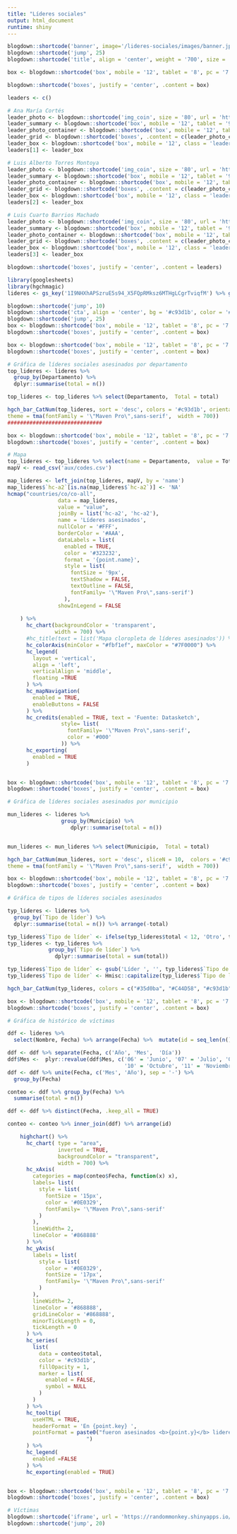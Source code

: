 ```yaml
---
title: "Líderes sociales"
output: html_document
runtime: shiny
---
```


```r
blogdown::shortcode('banner', image='/lideres-sociales/images/banner.jpg', height = '100', title = '0', subtitle = 'líderes sociales en Colombia han sido asesinados desde el primero de Enero de 2016. Conoce más sobre ellos.', color = '#FFFFFF', class = 'intro__banner', .content = ' ')
blogdown::shortcode('jump', 25)
blogdown::shortcode('title', align = 'center', weight = '700', size = '32px', .content = 'LÍDERES SOCIALES')

box <- blogdown::shortcode('box', mobile = '12', tablet = '8', pc = '7', class = 'intro__caption', .content = 'Cada 3 días es asesinado un líder social en Colombia. Mientras las denuncias aumentan, el Gobierno se mantiene en su teoría de que son casos aislados. Cada vez se cuentan más víctimas, cada día la impunidad continúa.')

blogdown::shortcode('boxes', justify = 'center', .content = box)
```

```r
leaders <- c()

# Ana María Cortés
leader_photo <- blogdown::shortcode('img_coin', size = '80', url = 'https://res.cloudinary.com/randommonkey/image/upload/c_thumb,f_auto,g_face,h_100,w_100,z_0.7/v1533149904/datasketch/lideres/dnb4pbm3pe8musqro5gc.png')
leader_summary <- blogdown::shortcode('box', mobile = '12', tablet = '9', pc = '10', class = 'leader__summary', .content = '## Ana María Cortés\nLíder comunitaria de Cáceres, Antioquia. Fue asesinada a tiros en una cafetería del municipio el 4 de julio del 2018.')
leader_photo_container <- blogdown::shortcode('box', mobile = '12', tablet = '3', pc = '2', class = 'leader__photo', .content = leader_photo)
leader_grid <- blogdown::shortcode('boxes', .content = c(leader_photo_container, leader_summary))
leader_box <- blogdown::shortcode('box', mobile = '12', class = 'leader', tablet = '8', pc = '7', .content = leader_grid)
leaders[1] <- leader_box

# Luis Alberto Torres Montoya
leader_photo <- blogdown::shortcode('img_coin', size = '80', url = 'https://res.cloudinary.com/randommonkey/image/upload/c_thumb,f_auto,g_face,h_100,w_100,z_0.7/v1533150004/datasketch/lideres/s0pdwjcxparpxbfhezwd.png')
leader_summary <- blogdown::shortcode('box', mobile = '12', tablet = '9', pc = '10', class = 'leader__summary', .content = '## Luis Alberto Torres Montoya\nLíder ambiental de Puerto Valdivia, Antioquia. Fue asesinado junto con su hermano menor mientras realizaba barequeo. Pertenecía al Movimiento Ríos Vivos.')
leader_photo_container <- blogdown::shortcode('box', mobile = '12', tablet = '3', pc = '2', class = 'leader__photo', .content = leader_photo)
leader_grid <- blogdown::shortcode('boxes', .content = c(leader_photo_container, leader_summary))
leader_box <- blogdown::shortcode('box', mobile = '12', class = 'leader', tablet = '8', pc = '7', .content = leader_grid)
leaders[2] <- leader_box

# Luis Cuarto Barrios Machado
leader_photo <- blogdown::shortcode('img_coin', size = '80', url = 'https://res.cloudinary.com/randommonkey/image/upload/c_thumb,f_auto,g_face,h_100,w_100,z_0.7/v1533150061/datasketch/lideres/hu3xdrlh34um9ry5sbdb.png')
leader_summary <- blogdown::shortcode('box', mobile = '12', tablet = '9', pc = '10', class = 'leader__summary', .content = '## Luis Cuarto Barrios Machado\nLíder comunal de Palmar de Varela, Atlántico. A sus 55 años fue asesinado con dos tiros en la cabeza mientras dormía en medio del partido de Colombia - Inglaterra del Mundial de Rusia 2018.')
leader_photo_container <- blogdown::shortcode('box', mobile = '12', tablet = '3', pc = '2', class = 'leader__photo', .content = leader_photo)
leader_grid <- blogdown::shortcode('boxes', .content = c(leader_photo_container, leader_summary))
leader_box <- blogdown::shortcode('box', mobile = '12', class = 'leader', tablet = '8', pc = '7', .content = leader_grid)
leaders[3] <- leader_box

blogdown::shortcode('boxes', justify = 'center', .content = leaders)
```


```r
library(googlesheets)
library(hgchmagic)
lideres <- gs_key('1I9NHXhAPSzruE5s94_X5FQpRMksz6MTHgLCgrTviqfM') %>% gs_read_csv()
```



```r
blogdown::shortcode('jump', 10)
blogdown::shortcode('cta', align = 'center', bg = '#c93d1b', color = '#f4f4f4', size = '1.6rem', url = 'https://docs.google.com/spreadsheets/d/1I9NHXhAPSzruE5s94_X5FQpRMksz6MTHgLCgrTviqfM/edit#gid=0', external = '', .content = 'Todos los líderes asesinados')
blogdown::shortcode('jump', 25)
box <- blogdown::shortcode('box', mobile = '12', tablet = '8', pc = '7', class = 'home__text', .content = 'Los datos recolectados de los líderes sociales asesinados desde el 2016 hasta hoy _(fecha de corte: 16 de agosto del 2018),_ tienen ciertos aspectos destacables como el tipo de liderazgo y el lugar del crímen. Aquí les presentamos un resumen estadístico de las víctimas.')
blogdown::shortcode('boxes', justify = 'center', .content = box)

box <- blogdown::shortcode('box', mobile = '12', tablet = '8', pc = '7', class = 'home__text', .content = '### Departamento con más líderes asesinados\nEl departamento del Cauca es el que más presenta número de víctimas. Desde el 2016, en este departamento han sido asesinados 78 líderes. El único departamento que le sigue es Antioquia, con 56 líderes. La situación del Cauca se agrava por la presencia de bandas criminales, minería ilegal y cultivos ilícitos.')
blogdown::shortcode('boxes', justify = 'center', .content = box)

# Gráfica de líderes sociales asesinados por departamento
top_lideres <- lideres %>% 
  group_by(Departamento) %>% 
  dplyr::summarise(total = n())

top_lideres <- top_lideres %>% select(Departamento,  Total = total)

hgch_bar_CatNum(top_lideres, sort = 'desc', colors = '#c93d1b', orientation = 'hor',
theme = tma(fontFamily = '\"Maven Pro\",sans-serif',  width = 700))
##############################

box <- blogdown::shortcode('box', mobile = '12', tablet = '8', pc = '7', class = 'home__text', .content = 'Además, se puede decir que donde más se han presentado asesinatos a líderes sociales es en la Región Pacífica que comprende los departamentos de Nariño, Cauca, Valle del Cauca, Chocó, Antioquia y Córdoba.')
blogdown::shortcode('boxes', justify = 'center', .content = box)

# Mapa
top_lideres <- top_lideres %>% select(name = Departamento,  value = Total)
mapV <- read_csv('aux/codes.csv')

map_lideres <- left_join(top_lideres, mapV, by = 'name')
map_lideres$`hc-a2`[is.na(map_lideres$`hc-a2`)] <- 'NA'
hcmap("countries/co/co-all",
                data = map_lideres, 
                value = "value",
                joinBy = list('hc-a2', 'hc-a2'),
                name = 'Líderes asesinados',
                nullColor = '#FFF',
                borderColor = '#AAA',
                dataLabels = list(
                  enabled = TRUE,
                  color = '#323232',
                  format = '{point.name}',
                  style = list(
                    fontSize = '9px',
                    textShadow = FALSE,
                    textOutline = FALSE,
                    fontFamily= '\"Maven Pro\",sans-serif')
                  ),
                showInLegend = FALSE
                
    ) %>%  
      hc_chart(backgroundColor = 'transparent',
               width = 700) %>% 
      #hc_title(text = list('Mapa cloropleta de líderes asesinados')) %>% 
      hc_colorAxis(minColor = "#fbf1ef", maxColor = "#7F0000") %>% 
      hc_legend(
        layout = 'vertical',
        align = 'left',
        verticalAlign = 'middle',
        floating =TRUE
      ) %>% 
      hc_mapNavigation(
        enabled = TRUE,
        enableButtons = FALSE
      ) %>% 
      hc_credits(enabled = TRUE, text = 'Fuente: Datasketch', 
                 style= list(
                   fontFamily= '\"Maven Pro\",sans-serif',
                   color = '#000'
                 )) %>% 
      hc_exporting(
        enabled = TRUE
      )


box <- blogdown::shortcode('box', mobile = '12', tablet = '8', pc = '7', class = 'home__text', .content = '### Municipios con más líderes asesinados\nEl municipio con más líderes asesinados es Tumaco, ubicado en el departamento de Nariño, en este hay presencia de bandas criminales, minería ilegal y cultivos ilícitos, que agravan el conflicto. Los siguientes son Corinto en Cauca. Y la ciudad de Medellín con 8 líderes asesinados.')
blogdown::shortcode('boxes', justify = 'center', .content = box)

# Gráfica de líderes sociales asesinados por municipio

mun_lideres <- lideres %>% 
                 group_by(Municipio) %>% 
                    dplyr::summarise(total = n())


mun_lideres <- mun_lideres %>% select(Municipio,  Total = total)

hgch_bar_CatNum(mun_lideres, sort = 'desc', sliceN = 10,  colors = '#c93d1b', orientation = 'hor',
theme = tma(fontFamily = '\"Maven Pro\",sans-serif',  width = 700))

box <- blogdown::shortcode('box', mobile = '12', tablet = '8', pc = '7', class = 'home__text', .content = '### Tipos de líderes que más asesinan\nLa mayoría de los líderes asesinados son aquellos que pertenecen o son directivos de Juntas de Acción Comunal o Juntas Administradoras Locales. Le siguen aquellos que por sus labores de liderazgo defienden más de una causa, como es el caso de los líderes comunales que a la vez son líderes campesinos o agrarios, entre otros.')
blogdown::shortcode('boxes', justify = 'center', .content = box)

# Gráfica de tipos de líderes sociales asesinados

typ_lideres <- lideres %>% 
  group_by(`Tipo de líder`) %>% 
  dplyr::summarise(total = n()) %>% arrange(-total)

typ_lideres$`Tipo de líder` <- ifelse(typ_lideres$total < 12, 'Otro', typ_lideres$`Tipo de líder`) 
typ_lideres <- typ_lideres %>% 
             group_by(`Tipo de líder`) %>% 
               dplyr::summarise(total = sum(total))

typ_lideres$`Tipo de líder` <- gsub('Líder ', '', typ_lideres$`Tipo de líder`)
typ_lideres$`Tipo de líder` <- Hmisc::capitalize(typ_lideres$`Tipo de líder`)

hgch_bar_CatNum(typ_lideres, colors = c("#35d0ba", "#C44D58", "#c93d1b", "#f8c43a", "#04322e"), theme = tma(fontFamily = '\"Maven Pro\",sans-serif',  width = 700))

box <- blogdown::shortcode('box', mobile = '12', tablet = '8', pc = '7', class = 'home__text', .content = '### El histórico de víctimas\nEl mes con más víctimas ha sido enero de 2017, con 23 asesinatos, seguido de julio de 2018 con 21 víctimas que conmocionaron al país a tal punto que se realizaron marchas y manifestaciones en contra de esta violencia sistemática.')
blogdown::shortcode('boxes', justify = 'center', .content = box)

# Gráfica de histórico de víctimas

ddf <- lideres %>% 
  select(Nombre, Fecha) %>% arrange(Fecha) %>%  mutate(id = seq_len(n()))

ddf <- ddf %>% separate(Fecha, c('Año', 'Mes',  'Día'))
ddf$Mes <-  plyr::revalue(ddf$Mes, c('06' = 'Junio', '07' = 'Julio', '08' = 'Agosto', '09' = 'Septiembre',
                                     '10' = 'Octubre', '11' = 'Noviembre', '12' = 'Diciembre', '01' = 'Enero', '02' = 'Febrero', '03' = 'Marzo', '04' = 'Abril', '05' = 'Mayo')) 
ddf <- ddf %>% unite(Fecha, c('Mes', 'Año'), sep = '-') %>%
  group_by(Fecha)

conteo <- ddf %>% group_by(Fecha) %>% 
  summarise(total = n())

ddf <- ddf %>% distinct(Fecha, .keep_all = TRUE)

conteo <- conteo %>% inner_join(ddf) %>% arrange(id)

    highchart() %>% 
      hc_chart( type = "area",
                inverted = TRUE,
                backgroundColor = "transparent",
                width = 700) %>% 
      hc_xAxis( 
        categories = map(conteo$Fecha, function(x) x),
        labels= list(
          style = list(
            fontSize = '15px',
            color = '#0E0329',
            fontFamily= '\"Maven Pro\",sans-serif'
          )
        ),
        lineWidth= 2,
        lineColor = '#868888'
      ) %>% 
      hc_yAxis(
        labels = list(
          style = list(
            color = '#0E0329',
            fontSize = '17px',
            fontFamily= '\"Maven Pro\",sans-serif'
          )
        ),
        lineWidth= 2,
        lineColor = '#868888', 
        gridLineColor = '#868888',
        minorTickLength = 0,
        tickLength = 0
      ) %>% 
      hc_series(
        list(
          data = conteo$total,
          color = '#c93d1b',
          fillOpacity = 1,
          marker = list(
            enabled = FALSE,
            symbol = NULL
          )
        )
      ) %>% 
      hc_tooltip(
        useHTML = TRUE,
        headerFormat = 'En {point.key} ',
        pointFormat = paste0("fueron asesinados <b>{point.y}</b> lideres sociales en Colombia
                         ")
      ) %>% 
      hc_legend(
        enabled =FALSE
      ) %>% 
      hc_exporting(enabled = TRUE) 


box <- blogdown::shortcode('box', mobile = '12', tablet = '8', pc = '7', class = 'home__text', .content = '### Estas son cada una de las víctimas que ha registrado Datasketch desde 2016')
blogdown::shortcode('boxes', justify = 'center', .content = box)

# Víctimas
blogdown::shortcode('iframe', url = 'https://randommonkey.shinyapps.io/specials_derechos_humanos/', resize = '')
blogdown::shortcode('jump', 20)
```